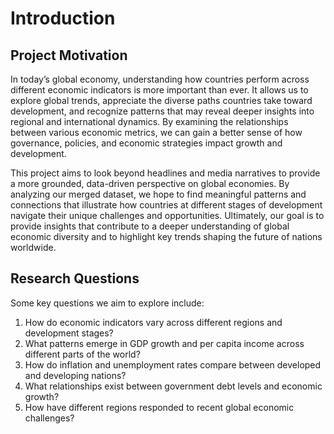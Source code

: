# Introduction

## Project Motivation

In today’s global economy, understanding how countries perform across different economic indicators is more important than ever. It allows us to explore global trends, appreciate the diverse paths countries take toward development, and recognize patterns that may reveal deeper insights into regional and international dynamics. By examining the relationships between various economic metrics, we can gain a better sense of how governance, policies, and economic strategies impact growth and development.

This project aims to look beyond headlines and media narratives to provide a more grounded, data-driven perspective on global economies. By analyzing our merged dataset, we hope to find meaningful patterns and connections that illustrate how countries at different stages of development navigate their unique challenges and opportunities. Ultimately, our goal is to provide insights that contribute to a deeper understanding of global economic diversity and to highlight key trends shaping the future of nations worldwide.

## Research Questions

Some key questions we aim to explore include:

1.  How do economic indicators vary across different regions and development stages?
2.  What patterns emerge in GDP growth and per capita income across different parts of the world?
3.  How do inflation and unemployment rates compare between developed and developing nations?
4.  What relationships exist between government debt levels and economic growth?
5.  How have different regions responded to recent global economic challenges?
